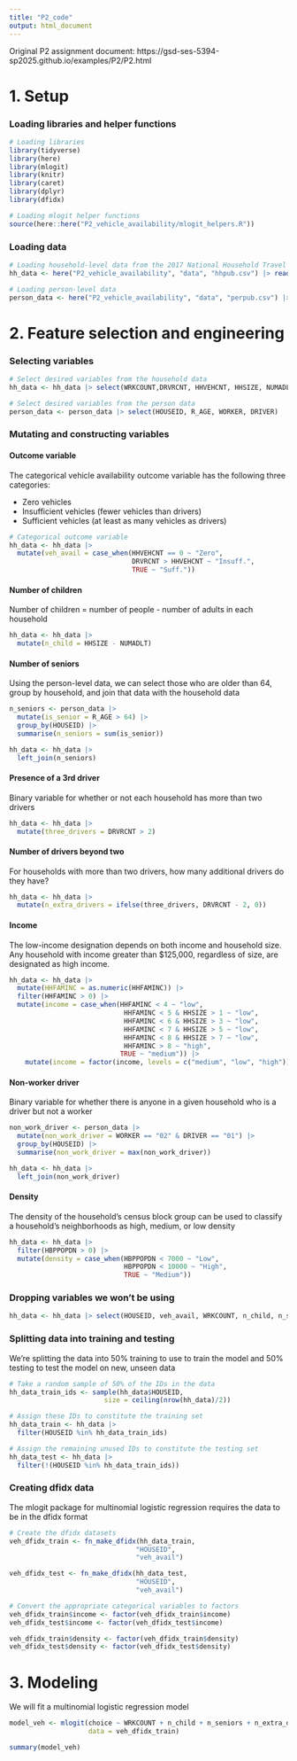 ```yaml
---
title: "P2_code"
output: html_document
---
```


Original P2 assignment document: https://gsd-ses-5394-sp2025.github.io/examples/P2/P2.html

# 1. Setup

### Loading libraries and helper functions

```r
# Loading libraries
library(tidyverse)
library(here)
library(mlogit)
library(knitr)
library(caret)
library(dplyr)
library(dfidx)

# Loading mlogit helper functions
source(here::here("P2_vehicle_availability/mlogit_helpers.R"))
```

### Loading data 

```r
# Loading household-level data from the 2017 National Household Travel Survey (NHTS)
hh_data <- here("P2_vehicle_availability", "data", "hhpub.csv") |> read_csv(show_col_types = FALSE)

# Loading person-level data
person_data <- here("P2_vehicle_availability", "data", "perpub.csv") |> read_csv(show_col_types = FALSE)
```

# 2. Feature selection and engineering

### Selecting variables

```r
# Select desired variables from the household data
hh_data <- hh_data |> select(WRKCOUNT,DRVRCNT, HHVEHCNT, HHSIZE, NUMADLT, HHFAMINC, HBPPOPDN, HOUSEID)

# Select desired variables from the person data
person_data <- person_data |> select(HOUSEID, R_AGE, WORKER, DRIVER)
```

### Mutating and constructing variables

#### Outcome variable

The categorical vehicle availability outcome variable has the following three categories: 

* Zero vehicles
* Insufficient vehicles (fewer vehicles than drivers)
* Sufficient vehicles (at least as many vehicles as drivers)

```r
# Categorical outcome variable
hh_data <- hh_data |>
  mutate(veh_avail = case_when(HHVEHCNT == 0 ~ "Zero",
                               DRVRCNT > HHVEHCNT ~ "Insuff.",
                               TRUE ~ "Suff."))
```

#### Number of children

Number of children = number of people - number of adults in each household

```r
hh_data <- hh_data |>
  mutate(n_child = HHSIZE - NUMADLT)
```

#### Number of seniors

Using the person-level data, we can select those who are older than 64, group by household, and join that data with the household data

```r
n_seniors <- person_data |>
  mutate(is_senior = R_AGE > 64) |>
  group_by(HOUSEID) |>
  summarise(n_seniors = sum(is_senior))

hh_data <- hh_data |>
  left_join(n_seniors)
```

#### Presence of a 3rd driver

Binary variable for whether or not each household has more than two drivers

```r
hh_data <- hh_data |>
  mutate(three_drivers = DRVRCNT > 2)
```

#### Number of drivers beyond two

For households with more than two drivers, how many additional drivers do they have?

```r
hh_data <- hh_data |>
  mutate(n_extra_drivers = ifelse(three_drivers, DRVRCNT - 2, 0))
```

#### Income 

The low-income designation depends on both income and household size. Any household with income greater than $125,000, regardless of size, are designated as high income.

```r
hh_data <- hh_data |>
  mutate(HHFAMINC = as.numeric(HHFAMINC)) |>
  filter(HHFAMINC > 0) |>
  mutate(income = case_when(HHFAMINC < 4 ~ "low",
                             HHFAMINC < 5 & HHSIZE > 1 ~ "low",
                             HHFAMINC < 6 & HHSIZE > 3 ~ "low",
                             HHFAMINC < 7 & HHSIZE > 5 ~ "low",
                             HHFAMINC < 8 & HHSIZE > 7 ~ "low",
                             HHFAMINC > 8 ~ "high",
                            TRUE ~ "medium")) |>
    mutate(income = factor(income, levels = c("medium", "low", "high")))
```

#### Non-worker driver

Binary variable for whether there is anyone in a given household who is a driver but not a worker

```r
non_work_driver <- person_data |>
  mutate(non_work_driver = WORKER == "02" & DRIVER == "01") |>
  group_by(HOUSEID) |>
  summarise(non_work_driver = max(non_work_driver))

hh_data <- hh_data |>
  left_join(non_work_driver)
```

#### Density

The density of the household's census block group can be used to classify a household's neighborhoods as high, medium, or low density

```r
hh_data <- hh_data |>
  filter(HBPPOPDN > 0) |>
  mutate(density = case_when(HBPPOPDN < 7000 ~ "Low",
                             HBPPOPDN < 10000 ~ "High",
                             TRUE ~ "Medium"))
```

### Dropping variables we won't be using

```r
hh_data <- hh_data |> select(HOUSEID, veh_avail, WRKCOUNT, n_child, n_seniors, n_extra_drivers, three_drivers, non_work_driver, income, density)
```

### Splitting data into training and testing

We're splitting the data into 50% training to use to train the model and 50% testing to test the model on new, unseen data

```r
# Take a random sample of 50% of the IDs in the data
hh_data_train_ids <- sample(hh_data$HOUSEID, 
                        size = ceiling(nrow(hh_data)/2))

# Assign these IDs to constitute the training set
hh_data_train <- hh_data |>
  filter(HOUSEID %in% hh_data_train_ids)

# Assign the remaining unused IDs to constitute the testing set
hh_data_test <- hh_data |> 
  filter(!(HOUSEID %in% hh_data_train_ids))
```

### Creating dfidx data

The mlogit package for multinomial logistic regression requires the data to be in the dfidx format 

```r
# Create the dfidx datasets
veh_dfidx_train <- fn_make_dfidx(hh_data_train,
                                "HOUSEID",
                                "veh_avail")

veh_dfidx_test <- fn_make_dfidx(hh_data_test,
                                "HOUSEID",
                                "veh_avail")
```

```r
# Convert the appropriate categorical variables to factors
veh_dfidx_train$income <- factor(veh_dfidx_train$income)
veh_dfidx_test$income <- factor(veh_dfidx_test$income)

veh_dfidx_train$density <- factor(veh_dfidx_train$density)
veh_dfidx_test$density <- factor(veh_dfidx_test$density)
```

# 3. Modeling

We will fit a multinomial logistic regression model

```r
model_veh <- mlogit(choice ~ WRKCOUNT + n_child + n_seniors + n_extra_drivers + three_drivers + non_work_driver + income + density | 0,
                    data = veh_dfidx_train)

summary(model_veh)
```


